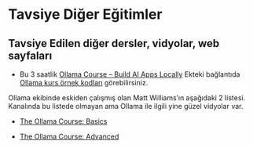 # Tavsiye Diğer Eğitimler

## Tavsiye Edilen diğer dersler, vidyolar, web sayfaları

- Bu 3 saatlik [Ollama Course – Build AI Apps Locally](https://youtu.be/GWB9ApTPTv4)
Ekteki bağlantıda [Ollama kurs örnek kodları](https://github.com/pdichone/ollama-fundamentals) görebilirsiniz.



Ollama ekibinde eskiden çalışmış olan Matt Williams'ın aşağıdaki 2 listesi.
Kanalında bu listede olmayan ama Ollama ile ilgili yine güzel vidyolar var.

- [The Ollama Course: Basics](https://www.youtube.com/playlist?list=PLvsHpqLkpw0fIT-WbjY-xBRxTftjwiTLB)

- [The Ollama Course: Advanced](https://www.youtube.com/playlist?list=PLvsHpqLkpw0f8YFdnxVCId7FwIOoqkne5)

